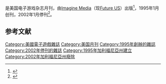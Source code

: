 {{NoteTA
| G1 = Games
}}

{{Infobox magazine
|image_file=
|image_size=
|image_caption=
|editor=
|editor_title=
|previous_editor=
|staff_writer=
|frequency= 月刊
|circulation=
|category=
|company=[[Imagine_Media|Imagine Media]]
|publisher=
|firstdate={{start date and age|1995|1}}
|finaldate={{end date|2002|1}}
|finalnumber=85
|country=美国
|based= 加利福尼亚州[[布里斯班_(加利福尼亚州)|布里斯班]]
|language= 英语
|website=
|issn=1078-9693
}}

{{Vgname|次世代|en=Next Generation}}是美国电子游戏杂志月刊，由[[Imagine_Media|Imagine Media]]（现[[Future_US|Future US]]）出版<ref>{{cite web| title = Imagine Media is now Future Network USA| work =| publisher = [[Future_Publishing|Future Network USA]]| date = 2005-01-22| url = http://www.futurenetworkusa.com/home_nf.html| accessdate = 2007-01-30| archiveurl = https://web.archive.org/web/20050210132617/http://www.futurenetworkusa.com/home_nf.html| archivedate = 2005-02-10 }}</ref>，1995年1月创刊，2002年1月停刊<ref>{{cite web|first=John|last=Gaudiosi|url=http://www.hive4media.com/news/html/industry_article.cfm?article_id=2219|archiveurl=https://web.archive.org/web/20011223125246/http://www.hive4media.com/news/html/industry_article.cfm?article_id=2219|title=Next Generation Magazine Shuts Down|website=[[Hive4media.com|Hive4media.com]]|archivedate=2001-12-23|date=2001-12-05|accessdate=2019-09-23}}</ref>。

== 参考文献 ==

{{Reflist}}
{{Authority control}}

{{DEFAULTSORT:Next Generation}}
[[Category:美國電子遊戲雜誌|Category:美國電子遊戲雜誌]]
[[Category:美国月刊|Category:美国月刊]]
[[Category:1995年創辦的雜誌|Category:1995年創辦的雜誌]]
[[Category:2002年停刊的雜誌|Category:2002年停刊的雜誌]]
[[Category:1995年加利福尼亞州建立|Category:1995年加利福尼亞州建立]]
[[Category:2002年加利福尼亞州廢除|Category:2002年加利福尼亞州廢除]]

{{videogame-mag-stub}}